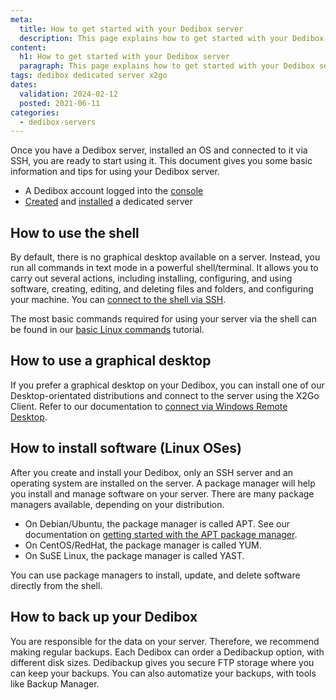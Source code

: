 ```yaml
---
meta:
  title: How to get started with your Dedibox server
  description: This page explains how to get started with your Dedibox server
content:
  h1: How to get started with your Dedibox server
  paragraph: This page explains how to get started with your Dedibox server
tags: dedibox dedicated server x2go 
dates:
  validation: 2024-02-12
  posted: 2021-06-11
categories:
  - dedibox-servers
---
```


Once you have a Dedibox server, installed an OS and connected to it via SSH, you are ready to start using it. This document gives you some basic information and tips for using your Dedibox server.

<Macro id="requirements" />

- A Dedibox account logged into the [console](https://console.online.net/)
- [Created](/dedibox/dedicated-servers/how-to/order-a-server/) and [installed](/dedibox/dedicated-servers/how-to/install-a-server/) a dedicated server

## How to use the shell

By default, there is no graphical desktop available on a server. Instead, you run all commands in text mode in a powerful shell/terminal. It allows you to carry out several actions, including installing, configuring, and using software, creating, editing, and deleting files and folders, and configuring your machine. You can [connect to the shell via SSH](/dedibox/dedicated-servers/how-to/connect-to-server/#how-to-connect-via-ssh/).

The most basic commands required for using your server via the shell can be found in our [basic Linux commands](/dedibox/dedicated-servers/reference-content/basic-linux-commands/) tutorial.

## How to use a graphical desktop

If you prefer a graphical desktop on your Dedibox, you can install one of our Desktop-orientated distributions and connect to the server using the X2Go Client. Refer to our documentation to [connect via Windows Remote Desktop](/dedibox/dedicated-servers/how-to/connect-to-server/#how-to-connect-via-remote-desktop/).

## How to install software (Linux OSes)

After you create and install your Dedibox, only an SSH server and an operating system are installed on the server. A package manager will help you install and manage software on your server. There are many package managers available, depending on your distribution.

  - On Debian/Ubuntu, the package manager is called APT. See our documentation on [getting started with the APT package manager](/dedibox/dedicated-servers/how-to/manage-packages/).
  - On CentOS/RedHat, the package manager is called YUM.
  - On SuSE Linux, the package manager is called YAST.

You can use package managers to install, update, and delete software directly from the shell.

## How to back up your Dedibox

You are responsible for the data on your server. Therefore, we recommend making regular backups. Each Dedibox can order a Dedibackup option, with different disk sizes. Dedibackup gives you secure FTP storage where you can keep your backups. You can also automatize your backups, with tools like Backup Manager.


